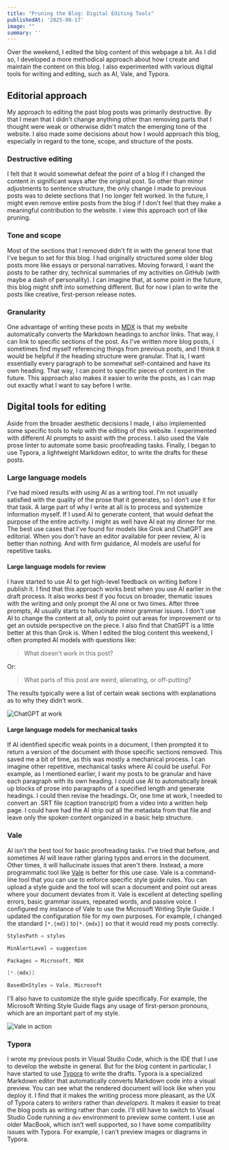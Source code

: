 ```yaml
---
title: "Pruning the Blog: Digital Editing Tools"
publishedAt: '2025-08-17'
image: ""
summary: ''
---
```


Over the weekend, I edited the blog content of this webpage a bit. As I did so, I developed a more methodical approach about how I create and maintain the content on this blog. I also experimented with various digital tools for writing and editing, such as AI, Vale, and Typora.

## Editorial approach

My approach to editing the past blog posts was primarily destructive. By that I mean that I didn't change anything other than removing parts that I thought were weak or otherwise didn't match the emerging tone of the website. I also made some decisions about how I would approach this blog, especially in regard to the tone, scope, and structure of the posts.

### Destructive editing

I felt that it would somewhat defeat the point of a blog if I changed the content in significant ways after the original post. So other than minor adjustments to sentence structure, the only change I made to previous posts was to delete sections that I no longer felt worked. In the future, I might even remove entire posts from the blog if I don't feel that they make a meaningful contribution to the website. I view this approach sort of like pruning.

### Tone and scope

Most of the sections that I removed didn't fit in with the general tone that I've begun to set for this blog. I had originally structured some older blog posts more like essays or personal narratives. Moving forward, I want the posts to be rather dry, technical summaries of my activities on GitHub (with maybe a dash of personality). I can imagine that, at some point in the future, this blog might shift into something different. But for now I plan to write the posts like creative, first-person release notes.

### Granularity

One advantage of writing these posts in [MDX](https://mdxjs.com/docs/what-is-mdx/) is that my website automatically converts the Markdown headings to anchor links. That way, I can link to specific sections of the post. As I've written more blog posts, I sometimes find myself referencing things from previous posts, and I think it would be helpful if the heading structure were granular. That is, I want essentially every paragraph to be somewhat self-contained and have its own heading. That way, I can point to specific pieces of content in the future. This approach also makes it easier to write the posts, as I can map out exactly what I want to say before I write.



## Digital tools for editing

Aside from the broader aesthetic decisions I made, I also implemented some specific tools to help with the editing of this website. I experimented with different AI prompts to assist with the process. I also used the Vale prose linter to automate some basic proofreading tasks. Finally, I began to use Typora, a lightweight Markdown editor, to write the drafts for these posts.

### Large language models

I've had mixed results with using AI as a writing tool. I'm not usually satisfied with the quality of the prose that it generates, so I don't use it for that task. A large part of why I write at all is to process and systemize information myself. If I used AI to generate content, that would defeat the purpose of the entire activity. I might as well have AI eat my dinner for me. The best use cases that I've found for models like Grok and ChatGPT are editorial. When you don't have an editor available for peer review, AI is better than nothing. And with firm guidance, AI models are useful for repetitive tasks.

#### Large language models for review

I have started to use AI to get high-level feedback on writing before I publish it. I find that this approach works best when you use AI earlier in the draft process. It also works best if you focus on broader, thematic issues with the writing and only prompt the AI one or two times. After three prompts, AI usually starts to hallucinate minor grammar issues. I don't use AI to change the content at all, only to point out areas for improvement or to get an outside perspective on the piece. I also find that ChatGPT is a little better at this than Grok is. When I edited the blog content this weekend, I often prompted AI models with questions like:

> What doesn't work in this post?

Or:

> What parts of this post are weird, alienating, or off-putting?

The results typically were a list of certain weak sections with explanations as to why they didn't work.

![ChatGPT at work](/assets/blog/digital-editing-tools/chatgpt-at-work.jpg)

#### Large language models for mechanical tasks

If AI identified specific weak points in a document, I then prompted it to return a version of the document with those specific sections removed. This saved me a bit of time, as this was mostly a mechanical process. I can imagine other repetitive, mechanical tasks where AI could be useful. For example, as I mentioned earlier, I want my posts to be granular and have each paragraph with its own heading. I could use AI to automatically break up blocks of prose into paragraphs of a specified length and generate headings. I could then revise the headings. Or, one time at work, I needed to convert an .SRT file (caption transcript) from a video into a written help page. I could have had the AI strip out all the metadata from that file and leave only the spoken content organized in a basic help structure.

### Vale

AI isn't the best tool for basic proofreading tasks. I've tried that before, and sometimes AI will leave rather glaring typos and errors in the document. Other times, it will hallucinate issues that aren't there. Instead, a more programmatic tool like [Vale](https://vale.sh/) is better for this use case. Vale is a command-line tool that you can use to enforce specific style guide rules. You can upload a style guide and the tool will scan a document and point out areas where your document deviates from it. Vale is excellent at detecting spelling errors, basic grammar issues, repeated words, and passive voice. I configured my instance of Vale to use the Microsoft Writing Style Guide. I updated the configuration file for my own purposes. For example, I changed the standard `[*.{md}]`  to`[*.{mdx}]` so that it would read my posts correctly.

```go
StylesPath = styles

MinAlertLevel = suggestion

Packages = Microsoft, MDX

[*.{mdx}]

BasedOnStyles = Vale, Microsoft
```

I'll also have to customize the style guide specifically. For example, the Microsoft Writing Style Guide flags any usage of first-person pronouns, which are an important part of my style.

![Vale in action](/assets/blog/digital-editing-tools/vale-at-work.jpg)

### Typora

I wrote my previous posts in Visual Studio Code, which is the IDE that I use to develop the website in general. But for the blog content in particular, I have started to use [Typora](https://typora.io/) to write the drafts. Typora is a specialized Markdown editor that automatically converts Markdown code into a visual preview. You can see what the rendered document will look like when you deploy it. I find that it makes the writing process more pleasant, as the UX of Typora caters to *writers* rather than *developers*. It makes it easier to treat the blog posts as writing rather than code. I'll still have to switch to Visual Studio Code running a `dev` environment to preview some content. I use an older MacBook, which isn't well supported, so I have some compatibility issues with Typora. For example, I can't preview images or diagrams in Typora.